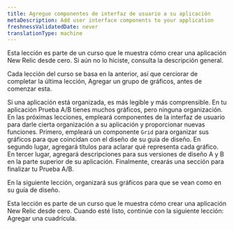 ```yaml
---
title: Agregue componentes de interfaz de usuario a su aplicación
metaDescription: Add user interface components to your application
freshnessValidatedDate: never
translationType: machine
---
```


<Callout variant="tip">
  Esta lección es parte de un curso que le muestra cómo crear una aplicación New Relic desde cero. Si aún no lo hiciste, consulta la descripción general.

  Cada lección del curso se basa en la anterior, así que cerciorar de completar la última lección, Agregar un grupo de gráficos, antes de comenzar esta.
</Callout>

Si una aplicación está organizada, es más legible y más comprensible. En tu aplicación Prueba A/B tienes muchos gráficos, pero ninguna organización. En las próximas lecciones, empleará componentes de la interfaz de usuario para darle cierta organización a su aplicación y proporcionar nuevas funciones. Primero, empleará un componente `Grid` para organizar sus gráficos para que coincidan con el diseño de su guía de diseño. En segundo lugar, agregará títulos para aclarar qué representa cada gráfico. En tercer lugar, agregará descripciones para sus versiones de diseño A y B en la parte superior de su aplicación. Finalmente, crearás una sección para finalizar tu Prueba A/B.

En la siguiente lección, organizará sus gráficos para que se vean como en su guía de diseño.

<Callout variant="course">
  Esta lección es parte de un curso que le muestra cómo crear una aplicación New Relic desde cero. Cuando esté listo, continúe con la siguiente lección: Agregar una cuadrícula.
</Callout>
